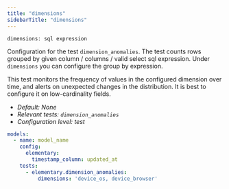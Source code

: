 ```yaml
---
title: "dimensions"
sidebarTitle: "dimensions"
---
```


`dimensions: sql expression`

Configuration for the test `dimension_anomalies`.
The test counts rows grouped by given column / columns / valid select sql expression.
Under `dimensions` you can configure the group by expression.

This test monitors the frequency of values in the configured dimension over time, and alerts on unexpected changes in the distribution.
It is best to configure it on low-cardinality fields.

- _Default: None_
- _Relevant tests: `dimension_anomalies`_
- _Configuration level: test_

<RequestExample>

```yml test
models:
  - name: model_name
    config:
      elementary:
        timestamp_column: updated_at
    tests:
      - elementary.dimension_anomalies:
          dimensions: 'device_os, device_browser'
```

</RequestExample>




